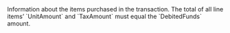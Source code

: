   

  

  

  

  

  

  
<ResponseField name="LineItems" type="array" >  
<Object />    
Information about the items purchased in the transaction. The total of all line items’ `UnitAmount` and `TaxAmount` must equal the `DebitedFunds` amount.    

<Expandable title="properties"><Name1Response />  
  
<QuantityResponse />  
  
<UnitAmountResponse />  
  
<TaxAmountResponse />  
<DescriptionResponse />  
  

</Expandable> 
</ResponseField>